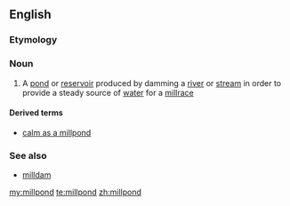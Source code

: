 ==English==

===Etymology===
{{compound|mill|pond|lang=en}}

===Noun===
{{en-noun}}

# A [[pond]] or [[reservoir]] produced by damming a [[river]] or [[stream]] in order to provide a steady source of [[water]] for a [[millrace]]

====Derived terms====
* [[calm as a millpond]]

===See also===
*[[milldam]]

[[my:millpond]]
[[te:millpond]]
[[zh:millpond]]